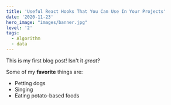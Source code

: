 ```yaml
---
title: 'Useful React Hooks That You Can Use In Your Projects'
date: '2020-11-23'
hero_image: "images/banner.jpg"
level: '2'
tags:
  - Algorithm
  - data
---
```


This is my first blog post! Isn't it _great_?

Some of my **favorite** things are:

- Petting dogs
- Singing
- Eating potato-based foods
